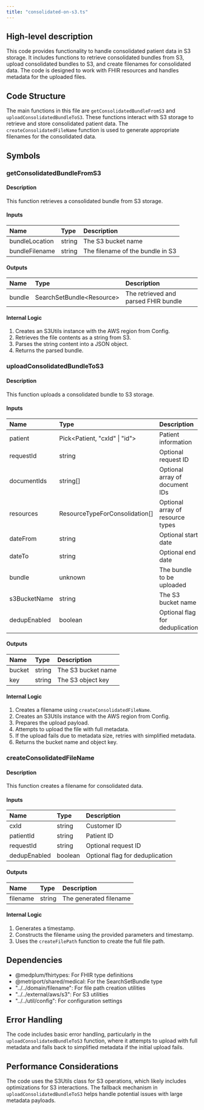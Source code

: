 ```yaml
---
title: "consolidated-on-s3.ts"
---
```


## High-level description
This code provides functionality to handle consolidated patient data in S3 storage. It includes functions to retrieve consolidated bundles from S3, upload consolidated bundles to S3, and create filenames for consolidated data. The code is designed to work with FHIR resources and handles metadata for the uploaded files.

## Code Structure
The main functions in this file are `getConsolidatedBundleFromS3` and `uploadConsolidatedBundleToS3`. These functions interact with S3 storage to retrieve and store consolidated patient data. The `createConsolidatedFileName` function is used to generate appropriate filenames for the consolidated data.

## Symbols

### getConsolidatedBundleFromS3
#### Description
This function retrieves a consolidated bundle from S3 storage.

#### Inputs
| Name | Type | Description |
|:-----|:-----|:------------|
| bundleLocation | string | The S3 bucket name |
| bundleFilename | string | The filename of the bundle in S3 |

#### Outputs
| Name | Type | Description |
|:-----|:-----|:------------|
| bundle | SearchSetBundle&lt;Resource&gt; | The retrieved and parsed FHIR bundle |

#### Internal Logic
1. Creates an S3Utils instance with the AWS region from Config.
2. Retrieves the file contents as a string from S3.
3. Parses the string content into a JSON object.
4. Returns the parsed bundle.

### uploadConsolidatedBundleToS3
#### Description
This function uploads a consolidated bundle to S3 storage.

#### Inputs
| Name | Type | Description |
|:-----|:-----|:------------|
| patient | Pick&lt;Patient, "cxId" \| "id"&gt; | Patient information |
| requestId | string | Optional request ID |
| documentIds | string[] | Optional array of document IDs |
| resources | ResourceTypeForConsolidation[] | Optional array of resource types |
| dateFrom | string | Optional start date |
| dateTo | string | Optional end date |
| bundle | unknown | The bundle to be uploaded |
| s3BucketName | string | The S3 bucket name |
| dedupEnabled | boolean | Optional flag for deduplication |

#### Outputs
| Name | Type | Description |
|:-----|:-----|:------------|
| bucket | string | The S3 bucket name |
| key | string | The S3 object key |

#### Internal Logic
1. Creates a filename using `createConsolidatedFileName`.
2. Creates an S3Utils instance with the AWS region from Config.
3. Prepares the upload payload.
4. Attempts to upload the file with full metadata.
5. If the upload fails due to metadata size, retries with simplified metadata.
6. Returns the bucket name and object key.

### createConsolidatedFileName
#### Description
This function creates a filename for consolidated data.

#### Inputs
| Name | Type | Description |
|:-----|:-----|:------------|
| cxId | string | Customer ID |
| patientId | string | Patient ID |
| requestId | string | Optional request ID |
| dedupEnabled | boolean | Optional flag for deduplication |

#### Outputs
| Name | Type | Description |
|:-----|:-----|:------------|
| filename | string | The generated filename |

#### Internal Logic
1. Generates a timestamp.
2. Constructs the filename using the provided parameters and timestamp.
3. Uses the `createFilePath` function to create the full file path.

## Dependencies
- @medplum/fhirtypes: For FHIR type definitions
- @metriport/shared/medical: For the SearchSetBundle type
- "../../domain/filename": For file path creation utilities
- "../../external/aws/s3": For S3 utilities
- "../../util/config": For configuration settings

## Error Handling
The code includes basic error handling, particularly in the `uploadConsolidatedBundleToS3` function, where it attempts to upload with full metadata and falls back to simplified metadata if the initial upload fails.

## Performance Considerations
The code uses the S3Utils class for S3 operations, which likely includes optimizations for S3 interactions. The fallback mechanism in `uploadConsolidatedBundleToS3` helps handle potential issues with large metadata payloads.